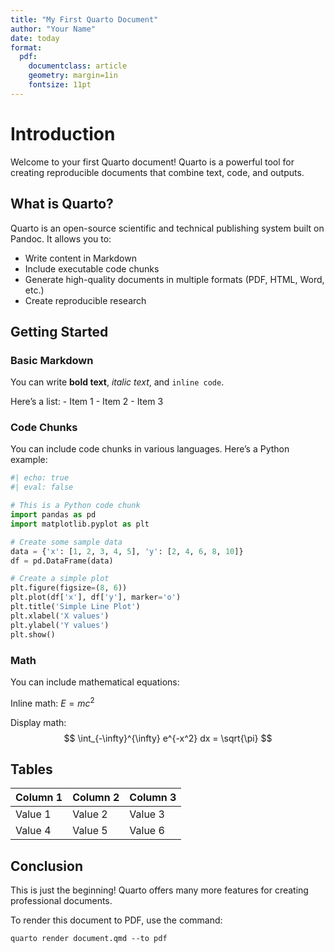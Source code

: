 ```yaml
---
title: "My First Quarto Document"
author: "Your Name"
date: today
format: 
  pdf:
    documentclass: article
    geometry: margin=1in
    fontsize: 11pt
---
```


# Introduction

Welcome to your first Quarto document! Quarto is a powerful tool for creating reproducible documents that combine text, code, and outputs.

## What is Quarto?

Quarto is an open-source scientific and technical publishing system built on Pandoc. It allows you to:

- Write content in Markdown
- Include executable code chunks
- Generate high-quality documents in multiple formats (PDF, HTML, Word, etc.)
- Create reproducible research

## Getting Started

### Basic Markdown

You can write **bold text**, *italic text*, and `inline code`.

Here's a list:
- Item 1
- Item 2
- Item 3

### Code Chunks

You can include code chunks in various languages. Here's a Python example:

```python
#| echo: true
#| eval: false

# This is a Python code chunk
import pandas as pd
import matplotlib.pyplot as plt

# Create some sample data
data = {'x': [1, 2, 3, 4, 5], 'y': [2, 4, 6, 8, 10]}
df = pd.DataFrame(data)

# Create a simple plot
plt.figure(figsize=(8, 6))
plt.plot(df['x'], df['y'], marker='o')
plt.title('Simple Line Plot')
plt.xlabel('X values')
plt.ylabel('Y values')
plt.show()
```

### Math

You can include mathematical equations:

Inline math: $E = mc^2$

Display math:
$$
\int_{-\infty}^{\infty} e^{-x^2} dx = \sqrt{\pi}
$$

## Tables

| Column 1 | Column 2 | Column 3 |
|----------|----------|----------|
| Value 1  | Value 2  | Value 3  |
| Value 4  | Value 5  | Value 6  |

## Conclusion

This is just the beginning! Quarto offers many more features for creating professional documents.

To render this document to PDF, use the command:
```
quarto render document.qmd --to pdf
```
